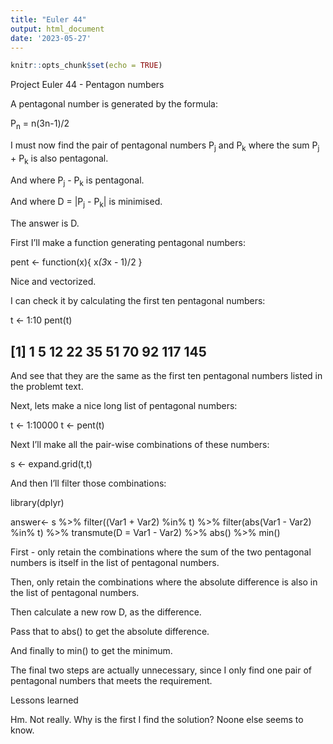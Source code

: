 ```yaml
---
title: "Euler 44"
output: html_document
date: '2023-05-27'
---
```


```r
knitr::opts_chunk$set(echo = TRUE)
```
Project Euler 44 - Pentagon numbers

A pentagonal number is generated by the formula:

P~n~ = n(3n-1)/2

I must now find the pair of pentagonal numbers P~j~ and P~k~ where the sum P~j~ + P~k~ is also pentagonal.

And where P~j~ - P~k~ is pentagonal.

And where D = |P~j~ - P~k~| is minimised.

The answer is D.

First I'll make a function generating pentagonal numbers:

pent <- function(x){
  x*(3*x - 1)/2
}


Nice and vectorized.

I can check it by calculating the first ten pentagonal numbers:

t <- 1:10
pent(t)

##  [1]   1   5  12  22  35  51  70  92 117 145


And see that they are the same as the first ten pentagonal numbers listed in the problemt text.

Next, lets make a nice long list of pentagonal numbers:

t <- 1:10000
t <- pent(t)


Next I'll make all the pair-wise combinations of these numbers:

s <- expand.grid(t,t)


And then I'll filter those combinations:

library(dplyr)

answer<- s %>%
  filter((Var1 + Var2) %in% t) %>%
  filter(abs(Var1 - Var2) %in% t) %>%
  transmute(D = Var1 - Var2) %>%
  abs() %>%
  min()


First - only retain the combinations where the sum of the two pentagonal numbers is itself in the list of pentagonal numbers.

Then, only retain the combinations where the absolute difference is also in the list of pentagonal numbers.

Then calculate a new row D, as the difference.

Pass that to abs() to get the absolute difference.

And finally to min() to get the minimum.

The final two steps are actually unnecessary, since I only find one pair of pentagonal numbers that meets the requirement.

Lessons learned

Hm. Not really. Why is the first I find the solution? Noone else seems to know.